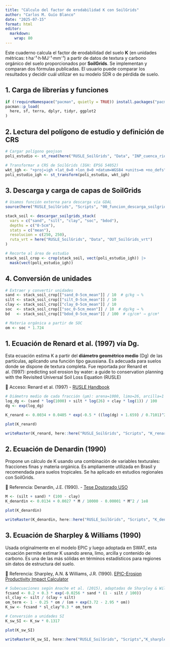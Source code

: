 ```yaml
---
title: "Cálculo del factor de erodabilidad K con SoilGrids"
author: "Carlos M. Guío Blanco"
date: "2025-07-15"
format: html
editor:
  markdown:
    wrap: 80
---
```


Este cuaderno calcula el factor de erodabilidad del suelo **K** (en unidades
métricas: t·ha⁻¹·h·MJ⁻¹·mm⁻¹) a partir de datos de textura y carbono orgánico del 
suelo proporcionados por **SoilGrids**. Se implementan y comparan dos fórmulas 
publicadas. El usuario puede comparar los resultados y decidir cuál utilizar en 
su modelo SDR o de pérdida de suelo.


## 1. Carga de librerías y funciones

```r
if (!requireNamespace("pacman", quietly = TRUE)) install.packages("pacman")
pacman::p_load(
  here, sf, terra, dplyr, tidyr, ggplot2
)
```

## 2. Lectura del polígono de estudio y definición de CRS

```r
# Cargar polígono geojson
poli_estudio <- st_read(here("RUSLE_SoilGrids", "Data", "INP_cuenca_rio_barbas.geojson"))

# Transformar a CRS de SoilGrids (IGH: EPSG 54052)
wkt_igh <- "+proj=igh +lat_0=0 +lon_0=0 +datum=WGS84 +units=m +no_defs"
poli_estudio_igh <- st_transform(poli_estudio, wkt_igh)
```

## 3. Descarga y carga de capas de SoilGrids

```r
# Usamos función externa para descarga vía GDAL
source(here("RUSLE_SoilGrids", "Scripts", "00_funcion_descarga_soilgrids.R"))

stack_soil <- descargar_soilgrids_stack(
  vars = c("sand", "silt", "clay", "soc", "bdod"),
  depths = c("0-5cm"),
  stats = c("mean"),
  resolucion = c(250, 250),
  ruta_vrt = here("RUSLE_SoilGrids", "Data", "OUT_SoilGrids_vrt")
)

# Recorte al área de estudio
stack_soil_crop <- crop(stack_soil, vect(poli_estudio_igh)) |> 
  mask(vect(poli_estudio_igh))
```

## 4. Conversión de unidades

```r
# Extraer y convertir unidades
sand <- stack_soil_crop[["sand_0-5cm_mean"]] / 10  # g/kg → %
silt <- stack_soil_crop[["silt_0-5cm_mean"]] / 10
clay <- stack_soil_crop[["clay_0-5cm_mean"]] / 10
soc  <- stack_soil_crop[["soc_0-5cm_mean"]] / 10  # dg/kg → %
bd   <- stack_soil_crop[["bdod_0-5cm_mean"]] / 100  # cg/cm³ → g/cm³

# Materia orgánica a partir de SOC
om <- soc * 1.724
```


## 1. Ecuación de Renard et al. (1997) vía Dg.

Esta ecuación estima K a partir del **diámetro geométrico medio** (Dg) de las partículas, aplicando una función tipo gaussiana. Es adecuada para suelos donde se dispone de textura completa. Fue reportada por Renard et al. (1997): predicting soil erosion by water: a guide to conservation planning with the Revisited Universal Soil Loss Equation (RUSLE)

📘 Acceso: Renard et al. (1997) - [RUSLE Handbook](https://www.tucson.ars.ag.gov/unit/publications/PDFfiles/717.pdf)

```r
# Diámetro medio de cada fracción (μm): arena=1000, limo=26, arcilla=1
log_dg <- (sand * log(1000) + silt * log(26) + clay * log(1)) / 100
dg <- exp(log_dg)

K_renard <- 0.0034 + 0.0405 * exp(-0.5 * ((log(dg) + 1.659) / 0.7101)^2)

plot(K_renard)

writeRaster(K_renard, here::here("RUSLE_SoilGrids", "Scripts", "K_renard_dg.tif"), overwrite = TRUE)
```

## 2. Ecuación de Denardin (1990)

Propone un cálculo de K usando una combinación de variables texturales: fracciones finas y materia orgánica. Es ampliamente utilizada en Brasil y recomendada para suelos tropicales. Se ha aplicado en estudios regionales con SoilGrids.

📘 Referencia: Denardin, J.E. (1990). - [Tese Doutorado USO](https://teses.usp.br/teses/disponiveis/11/11140/tde-20230818-145355/pt-br.php)

```r
M <- (silt + sand) * (100 - clay)
K_denardin <- 0.0134 + 0.0027 * M / 10000 - 0.00001 * M^2 / 1e8

plot(K_denardin)

writeRaster(K_denardin, here::here("RUSLE_SoilGrids", "Scripts", "K_denardin.tif"), overwrite = TRUE)
```

## 3. Ecuación de Sharpley & Williams (1990) 

Usada originalmente en el modelo EPIC y luego adoptada en SWAT, esta ecuación permite estimar K usando arena, limo, arcilla y contenido de carbono. Es una de las más sólidas en términos estadísticos para regiones sin datos de estructura del suelo.

📘 Referencia: Sharpley, A.N. & Williams, J.R. (1990). [EPIC-Erosion Productivity Impact Calculator](https://epicapex.tamu.edu/media/h2gkyznv/epicmodeldocumentation.pdf)

```r
# Subecuaciones según Anache et al. (2015), adaptadas de Sharpley & Williams
fcsand <- 0.2 + 0.3 * exp(-0.0256 * sand * (1 - silt / 100))
sl_clay <- silt / (clay + silt)
om_term <- 1 - 0.25 * om / (om + exp(3.72 - 2.95 * om))
K_sw <- fcsand * sl_clay^0.3 * om_term

# Conversión a unidades SI
K_sw_SI <- K_sw * 0.1317

plot(K_sw_SI)

writeRaster(K_sw_SI, here::here("RUSLE_SoilGrids", "Scripts","K_sharpley_williams.tif"), overwrite = TRUE)
```

#


